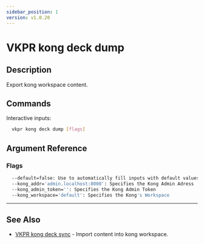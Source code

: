 ```yaml
---
sidebar_position: 1
version: v1.0.20
---
```


# VKPR kong deck dump

## Description

Export kong workspace content.

## Commands

Interactive inputs:

```bash
  vkpr kong deck dump [flags]
```

## Argument Reference

### Flags

```sh
  --default=false: Use to automatically fill inputs with default values
  --kong_addr='admin.localhost:8000': Specifies the Kong Admin Adress
  --kong_admin_token='': Specifies the Kong Admin Token
  --kong_workspace='default': Specifies the Kong's Workspace
```

---

## See Also

- [VKPR kong deck sync](/docs/commands/kong/deck/sync) - Import content into kong workspace.

